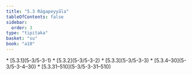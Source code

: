 ```yaml
---
title: "5.3 Rāgapeyyāla"
tableOfContents: false
sidebar:
  order: 3
type: "tipitaka"
basket: "su"
book: "a10"
---
```



<DynamicBreadcrumb />



<TableOfContents book="a10" section="5.3">
* [5.3.1](5-3/5-3-1)
* [5.3.2](5-3/5-3-2)
* [5.3.3](5-3/5-3-3)
* [5.3.4–30](5-3/5-3-4–30)
* [5.3.31–510](5-3/5-3-31–510)
</TableOfContents>